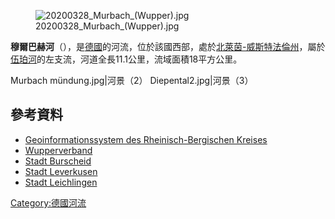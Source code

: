 {{No footnotes|time=2020-08-10T04:09:57+00:00}}
{{Coord|51|5|23|N|7|1|17|E|display=title}}
[[Image:20200328_Murbach_(Wupper).jpg|thumb]]

'''穆爾巴赫河'''（{{lang-de|Murbach}}），是[[德國|德國]]的河流，位於該國西部，處於[[北萊茵-威斯特法倫州|北萊茵-威斯特法倫州]]，屬於[[伍珀河|伍珀河]]的左支流，河道全長11.1公里，流域面積18平方公里。
<gallery>
Murbach mündung.jpg|河景（2）
Diepental2.jpg|河景（3）
</gallery>
==參考資料==
* [http://www.rbk-direkt.de/GIS.aspx Geoinformationssystem des Rheinisch-Bergischen Kreises] {{Wayback|url=http://www.rbk-direkt.de/GIS.aspx |date=20190301201514 }}
* [http://www.wupperverband.de/homepage.html Wupperverband] {{Wayback|url=http://www.wupperverband.de/homepage.html |date=20120302193907 }}
* [http://www.burscheid.de/ Stadt Burscheid] {{Wayback|url=http://www.burscheid.de/ |date=20200820065456 }}
* [http://www.leverkusen.de/ Stadt Leverkusen] {{Wayback|url=http://www.leverkusen.de/ |date=20200815101950 }}
* [http://www.leichlingen.de/ Stadt Leichlingen] {{Wayback|url=http://www.leichlingen.de/ |date=20100211112217 }}

{{Germany-geo-stub}}
[[Category:德國河流|Category:德國河流]]